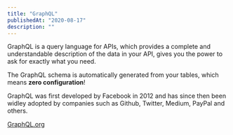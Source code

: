 ```yaml
---
title: "GraphQL"
publishedAt: "2020-08-17"
description: ""
---
```


GraphQL is a query language for APIs, which provides a complete and understandable description of the data in your API, gives you the power to ask for exactly what you need.

The GraphQL schema is automatically generated from your tables, which means **zero configuration**!

GraphQL was first developed by Facebook in 2012 and has since then been widley adopted by companies such as Github, Twitter, Medium, PayPal and others.

[GraphQL.org](http://graphql.org/)

